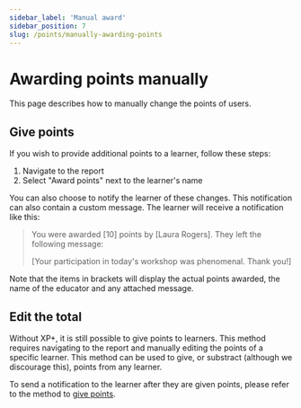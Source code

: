 ```yaml
---
sidebar_label: 'Manual award'
sidebar_position: 7
slug: /points/manually-awarding-points
---
```


# Awarding points manually

This page describes how to manually change the points of users.

## Give points


<RequiresXpPlus />

If you wish to provide additional points to a learner, follow these steps:

1. Navigate to the report
2. Select "Award points" next to the learner's name

You can also choose to notify the learner of these changes. This notification can also contain a custom message. The learner will receive a notification like this:

> You were awarded [10] points by [Laura Rogers]. They left the following message:
>
> [Your participation in today's workshop was phenomenal. Thank you!]

Note that the items in brackets will display the actual points awarded, the name of the educator and any attached message.

## Edit the total

Without XP+, it is still possible to give points to learners. This method requires navigating to the report and manually editing the points of a specific learner. This method can be used to give, or substract (although we discourage this), points from any learner.

To send a notification to the learner after they are given points, please refer to the method to [give points](#give-points).

